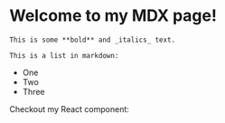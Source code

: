 

# Welcome to my MDX page!

    This is some **bold** and _italics_ text.

    This is a list in markdown:

- One
- Two
- Three

Checkout my React component:

